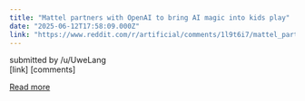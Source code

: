 ```yaml
---
title: "Mattel partners with OpenAI to bring AI magic into kids play"
date: "2025-06-12T17:58:09.000Z"
link: "https://www.reddit.com/r/artificial/comments/1l9t6i7/mattel_partners_with_openai_to_bring_ai_magic/"
---
```


submitted by    /u/UweLang  
 [link]   [comments]

[Read more](https://www.reddit.com/r/artificial/comments/1l9t6i7/mattel_partners_with_openai_to_bring_ai_magic/)
